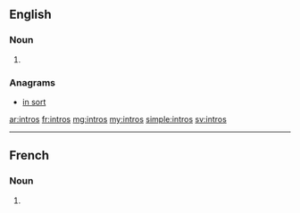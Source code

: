 ==English==

===Noun===
{{head|en|noun plural form}}

# {{plural of|intro|lang=en}}

===Anagrams===
* [[in sort#English|in sort]]

[[ar:intros]]
[[fr:intros]]
[[mg:intros]]
[[my:intros]]
[[simple:intros]]
[[sv:intros]]

----

==French==

===Noun===
{{head|fr|noun plural form|g=f}}

# {{plural of|intro|lang=fr}}
{{rfc-auto}}